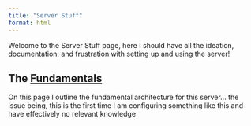 ```yaml
---
title: "Server Stuff"
format: html
---
```


Welcome to the Server Stuff page, here I should have all the ideation, documentation, and frustration with setting up and using the server!

## The [Fundamentals](./Fundamentals/index.qmd)

On this page I outline the fundamental architecture for this server... the issue being, this is the first time I am configuring something like this and have effectively no relevant knowledge